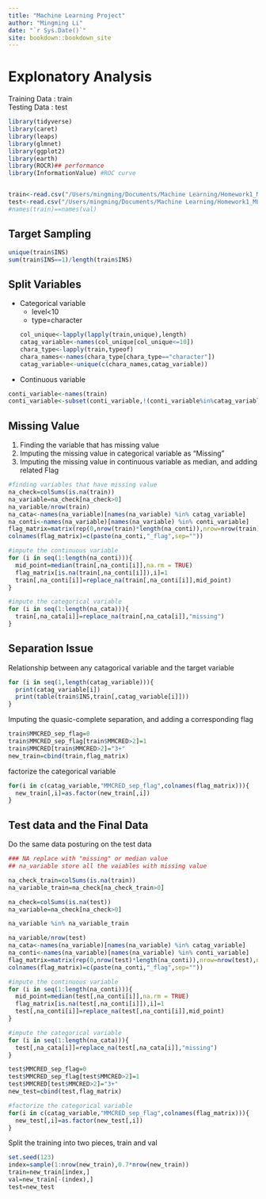 ```yaml
--- 
title: "Machine Learning Project"
author: "Mingming Li"
date: "`r Sys.Date()`"
site: bookdown::bookdown_site         
---
```


# Explonatory Analysis
Training Data : train\
Testing Data  : test
```r
library(tidyverse)
library(caret)
library(leaps)
library(glmnet)
library(ggplot2)
library(earth)
library(ROCR)## performance
library(InformationValue) #ROC curve


train<-read.csv("/Users/mingming/Documents/Machine Learning/Homework1_ML/insurance_t.csv")
test<-read.csv("/Users/mingming/Documents/Machine Learning/Homework1_ML/insurance_v.csv")
#names(train)==names(val)
```
## Target Sampling
```r
unique(train$INS)
sum(train$INS==1)/length(train$INS)
```
## Split Variables
- Categorical variable\
  - level<10\
  - type=character
```r
col_unique<-lapply(lapply(train,unique),length)
catag_variable<-names(col_unique[col_unique<=10])
chara_type<-lapply(train,typeof)
chara_names<-names(chara_type[chara_type=="character"])
catag_variable<-unique(c(chara_names,catag_variable))
```
- Continuous variable
```r
conti_variable<-names(train)
conti_variable<-subset(conti_variable,!(conti_variable%in%catag_variable))
```
## Missing Value
1. Finding the variable that has missing value
2. Imputing the missing value in categorical variable as "Missing"
3. Imputing the missing value in continuous variable as median, and adding related Flag
```r
#finding variables that have missing value
na_check=colSums(is.na(train))
na_variable=na_check[na_check>0]
na_variable/nrow(train)
na_cata<-names(na_variable)[names(na_variable) %in% catag_variable]
na_conti<-names(na_variable)[names(na_variable) %in% conti_variable]
flag_matrix=matrix(rep(0,nrow(train)*length(na_conti)),nrow=nrow(train),ncol = length(na_conti))
colnames(flag_matrix)=c(paste(na_conti,"_flag",sep=""))

#impute the continuous variable
for (i in seq(1:length(na_conti))){
  mid_point=median(train[,na_conti[i]],na.rm = TRUE)
  flag_matrix[is.na(train[,na_conti[i]]),i]=1
  train[,na_conti[i]]=replace_na(train[,na_conti[i]],mid_point)
}

#impute the categorical variable
for (i in seq(1:length(na_cata))){
  train[,na_cata[i]]=replace_na(train[,na_cata[i]],"missing")
}
```

## Separation Issue
Relationship between any catagorical variable and the target variable
```r
for (i in seq(1,length(catag_variable))){
  print(catag_variable[i])
  print(table(train$INS,train[,catag_variable[i]]))
}
```
Imputing the quasic-complete separation, and adding a corresponding flag
```r
train$MMCRED_sep_flag=0
train$MMCRED_sep_flag[train$MMCRED>2]=1
train$MMCRED[train$MMCRED>2]="3+"
new_train=cbind(train,flag_matrix)
```
factorize the categorical variable
```r
for(i in c(catag_variable,"MMCRED_sep_flag",colnames(flag_matrix))){
  new_train[,i]=as.factor(new_train[,i])
}
```

## Test data and the Final Data
Do the same data posturing on the test data
```r

### NA replace with "missing" or median value
## na_variable store all the vaiables with missing value

na_check_train=colSums(is.na(train))
na_variable_train=na_check[na_check_train>0]

na_check=colSums(is.na(test))
na_variable=na_check[na_check>0]

na_variable %in% na_variable_train

na_variable/nrow(test)
na_cata<-names(na_variable)[names(na_variable) %in% catag_variable]
na_conti<-names(na_variable)[names(na_variable) %in% conti_variable]
flag_matrix=matrix(rep(0,nrow(test)*length(na_conti)),nrow=nrow(test),ncol = length(na_conti))
colnames(flag_matrix)=c(paste(na_conti,"_flag",sep=""))

#impute the continuous variable
for (i in seq(1:length(na_conti))){
  mid_point=median(test[,na_conti[i]],na.rm = TRUE)
  flag_matrix[is.na(test[,na_conti[i]]),i]=1
  test[,na_conti[i]]=replace_na(test[,na_conti[i]],mid_point)
}

#impute the categorical variable
for (i in seq(1:length(na_cata))){
  test[,na_cata[i]]=replace_na(test[,na_cata[i]],"missing")
}

test$MMCRED_sep_flag=0
test$MMCRED_sep_flag[test$MMCRED>2]=1
test$MMCRED[test$MMCRED>2]="3+"
new_test=cbind(test,flag_matrix)

#factorize the categorical variable
for(i in c(catag_variable,"MMCRED_sep_flag",colnames(flag_matrix))){
  new_test[,i]=as.factor(new_test[,i])
}
```
Split the training into two pieces, train and val
```r
set.seed(123)
index=sample(1:nrow(new_train),0.7*nrow(new_train))
train=new_train[index,]
val=new_train[-(index),]
test=new_test
```

